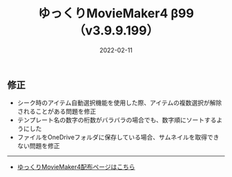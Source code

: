 ﻿---
title: ゆっくりMovieMaker4 β99 （v3.9.9.199）
date: 2022-02-11
tags: [YMM4,お知らせ]
---
## 修正
- シーク時のアイテム自動選択機能を使用した際、アイテムの複数選択が解除されることがある問題を修正
- テンプレート名の数字の桁数がバラバラの場合でも、数字順にソートするようにした
- ファイルをOneDriveフォルダに保存している場合、サムネイルを取得できない問題を修正

---

- [ゆっくりMovieMaker4配布ページはこちら](/ymm4/)